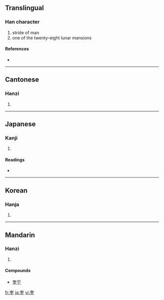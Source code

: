 ==Translingual==

===Han character===
{{Han char|rn=37|rad=大|as=06|sn=9|four=4010<sub>4</sub>|canj=大土土 (KGG)}}

# stride of man
# one of the twenty-eight lunar mansions

====References====
* {{Han ref|kx=0251.110|dkj=05911|dj=0512.100|hdz=10538.010|uh=594E|ud=22862|bh=ABB6|bd=43958}}

----

==Cantonese==

===Hanzi===
{{yue-hanzi|jyut=|y=fui1}}

# {{defn|Cantonese}}

----

==Japanese==

===Kanji===
{{ja-kanji|grade=|rs=大06}}

# {{defn|Japanese}}

====Readings====
* {{ja-readings|on=[[けい]] (kei), [[き]] (ki)|kun=[[また]] (mata)}}

----

==Korean==

===Hanja===
{{ko-hanja|hangeul=규|rv=gyu|mr=kyu}}

# {{defn|Korean}}

----

==Mandarin==

===Hanzi===
{{cmn-hanzi|pin=[[kuí]] ([[kui2]])|wg=k'uei<sup>2</sup>}}

# {{defn|Mandarin}}

====Compounds====
* [[奎宁]]

[[fr:奎]]
[[ja:奎]]
[[vi:奎]]